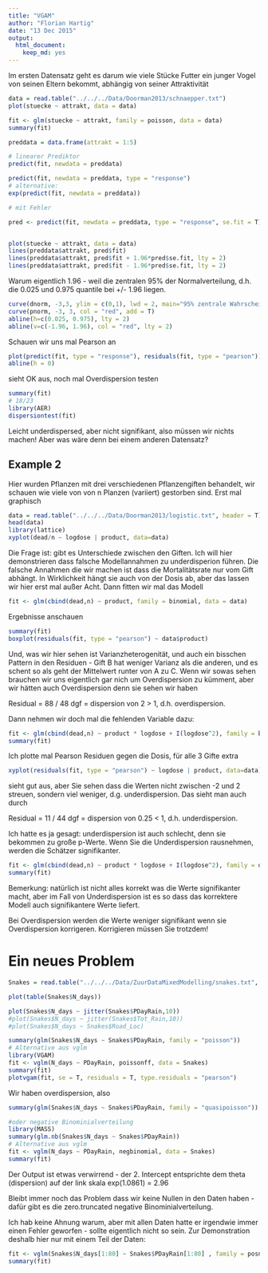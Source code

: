 ```yaml
---
title: "VGAM"
author: "Florian Hartig"
date: "13 Dec 2015"
output:
  html_document:
    keep_md: yes
---
```


Im ersten Datensatz geht es darum wie viele Stücke Futter ein junger Vogel von seinen Eltern bekommt, abhängig von seiner Attraktivität

```r
data = read.table("../../../Data/Doorman2013/schnaepper.txt")
plot(stuecke ~ attrakt, data = data)
```


```r
fit <- glm(stuecke ~ attrakt, family = poisson, data = data)
summary(fit)
```


```r
preddata = data.frame(attrakt = 1:5)

# linearer Prediktor
predict(fit, newdata = preddata)

predict(fit, newdata = preddata, type = "response")
# alternative:
exp(predict(fit, newdata = preddata))

# mit Fehler 

pred <- predict(fit, newdata = preddata, type = "response", se.fit = T)


plot(stuecke ~ attrakt, data = data)
lines(preddata$attrakt, pred$fit)
lines(preddata$attrakt, pred$fit + 1.96*pred$se.fit, lty = 2)
lines(preddata$attrakt, pred$fit - 1.96*pred$se.fit, lty = 2)

```

Warum eigentlich 1.96 - weil die zentralen 95% der Normalverteilung, d.h. die 0.025 und 0.975 quantile bei +/- 1.96 liegen. 

```r
curve(dnorm, -3,3, ylim = c(0,1), lwd = 2, main="95% zentrale Wahrscheinlichkeitsmasse\nder Normalverteilung bei +/- 1.96")
curve(pnorm, -3, 3, col = "red", add = T)
abline(h=c(0.025, 0.975), lty = 2)
abline(v=c(-1.96, 1.96), col = "red", lty = 2)

```

Schauen wir uns mal Pearson an

```r
plot(predict(fit, type = "response"), residuals(fit, type = "pearson"))
abline(h = 0)
```

sieht OK aus, noch mal Overdispersion testen

```r
summary(fit)
# 18/23
library(AER)
dispersiontest(fit)
```

Leicht underdispersed, aber nicht signifikant, also müssen wir nichts machen! Aber was wäre denn bei einem anderen Datensatz?


## Example 2

Hier wurden Pflanzen mit drei verschiedenen Pflanzengiften behandelt, wir schauen wie viele von von n Planzen (variiert) gestorben sind. Erst mal graphisch

```r
data = read.table("../../../Data/Doorman2013/logistic.txt", header = T)
head(data)
library(lattice)
xyplot(dead/n ~ logdose | product, data=data)
```

Die Frage ist: gibt es Unterschiede zwischen den Giften. Ich will hier demonstrieren dass falsche Modellannahmen zu underdisperion führen. Die falsche Annahmen die wir machen ist dass die Mortalitätsrate nur vom Gift abhängt. In Wirklichkeit hängt sie auch von der Dosis ab, aber das lassen wir hier erst mal außer Acht. Dann fitten wir mal das Modell


```r
fit <- glm(cbind(dead,n) ~ product, family = binomial, data = data)
```

Ergebnisse anschauen

```r
summary(fit)
boxplot(residuals(fit, type = "pearson") ~ data$product)
```

Und, was wir hier sehen ist Varianzheterogenität, und auch ein bisschen Pattern in den Residuen - Gift B hat weniger Varianz als die anderen, und es schent so als geht der Mittelwert runter von A zu C. Wenn wir sowas sehen brauchen wir uns eigentlich gar nich um Overdispersion zu kümment, aber wir hätten auch Overdispersion denn sie sehen wir haben 

Residual = 88 / 48 dgf = dispersion von 2 > 1, d.h. overdispersion. 

Dann nehmen wir doch mal die fehlenden Variable dazu:

```r
fit <- glm(cbind(dead,n) ~ product * logdose + I(logdose^2), family = binomial, data = data)
summary(fit)
```

Ich plotte mal Pearson Residuen gegen die Dosis, für alle 3 Gifte extra

```r
xyplot(residuals(fit, type = "pearson") ~ logdose | product, data=data)
```

sieht gut aus, aber Sie sehen dass die Werten nicht zwischen -2 und 2 streuen, sondern viel weniger, d.g. underdispersion. Das sieht man auch durch 

Residual = 11 / 44 dgf = dispersion von 0.25 < 1, d.h. underdispersion. 

Ich hatte es ja gesagt: underdispersion ist auch schlecht, denn sie bekommen zu große p-Werte. Wenn Sie die Underdispersion rausnehmen, werden die Schätzer signifikanter.


```r
fit <- glm(cbind(dead,n) ~ product * logdose + I(logdose^2), family = quasibinomial, data = data)
summary(fit)
```

Bemerkung: natürlich ist nicht alles korrekt was die Werte signifikanter macht, aber im Fall von Underdispersion ist es so dass das korrektere Modell auch signifikantere Werte liefert. 

Bei Overdispersion werden die Werte weniger signifikant wenn sie Overdispersion korrigeren. Korrigieren müssen Sie trotzdem!



# Ein neues Problem 


```r
Snakes = read.table("../../../Data/ZuurDataMixedModelling/snakes.txt", header = T)
```


```r
plot(table(Snakes$N_days))

plot(Snakes$N_days ~ jitter(Snakes$PDayRain,10))
#plot(Snakes$N_days ~ jitter(Snakes$Tot_Rain,10))
#plot(Snakes$N_days ~ Snakes$Road_Loc)
```

```r
summary(glm(Snakes$N_days ~ Snakes$PDayRain, family = "poisson"))
# Alternative aus vglm
library(VGAM)
fit <- vglm(N_days ~ PDayRain, poissonff, data = Snakes)
summary(fit)
plotvgam(fit, se = T, residuals = T, type.residuals = "pearson")
```

Wir haben overdispersion, also 


```r
summary(glm(Snakes$N_days ~ Snakes$PDayRain, family = "quasipoisson"))

#oder negative Binominialverteilung
library(MASS)
summary(glm.nb(Snakes$N_days ~ Snakes$PDayRain))
# Alternative aus vglm
fit <- vglm(N_days ~ PDayRain, negbinomial, data = Snakes)
summary(fit)
```

Der Output ist etwas verwirrend - der 2. Intercept entsprichte dem theta (dispersion) auf der link skala exp(1.0861) = 2.96


Bleibt immer noch das Problem dass wir keine Nullen in den Daten haben - dafür gibt es die zero.truncated negative Binominialverteilung.

Ich hab keine Ahnung warum, aber mit allen Daten hatte er irgendwie immer einen Fehler geworfen - sollte eigentlich nicht so sein. Zur Demonstration deshalb hier nur mit einem Teil der Daten:

```r
fit <- vglm(Snakes$N_days[1:80] ~ Snakes$PDayRain[1:80] , family = posnegbinomial)
summary(fit)
```

